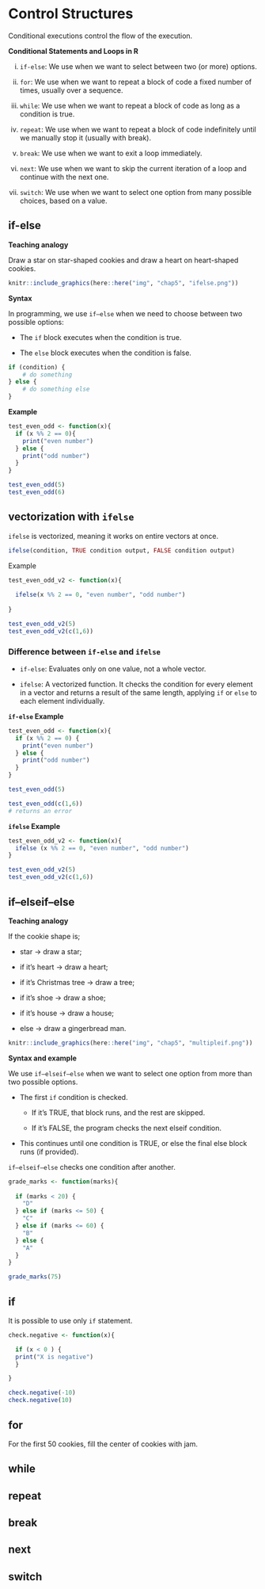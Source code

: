 # Control Structures

Conditional executions control the flow of the execution. 

**Conditional Statements and Loops in R**



i. `if-else`: We use when we want to select between two (or more) options.

ii. `for`: We use when we want to repeat a block of code a fixed number of times, usually over a sequence.

iii. `while`: We use when we want to repeat a block of code as long as a condition is true.

iv. `repeat`: We use when we want to repeat a block of code indefinitely until we manually stop it (usually with break).

v. `break`: We use when we want to exit a loop immediately.

vi. `next`: We use when we want to skip the current iteration of a loop and continue with the next one.

vii. `switch`: We use when we want to select one option from many possible choices, based on a value.

## if-else

**Teaching analogy**

Draw a star on star-shaped cookies and draw a heart on heart-shaped cookies.


```r
knitr::include_graphics(here::here("img", "chap5", "ifelse.png"))


```

**Syntax**

In programming, we use `if–else` when we need to choose between two possible options:

  - The `if` block executes when the condition is true.

  - The `else` block executes when the condition is false.

``` r
if (condition) {
    # do something
} else {
    # do something else
}
```

**Example**

```r
test_even_odd <- function(x){
  if (x %% 2 == 0){
    print("even number")
  } else {
    print("odd number")
  }
}

```

```r
test_even_odd(5)
test_even_odd(6)
```

## vectorization with `ifelse`

`ifelse` is vectorized, meaning it works on entire vectors at once.

``` r
ifelse(condition, TRUE condition output, FALSE condition output)
```

Example

```r
test_even_odd_v2 <- function(x){
  
  ifelse(x %% 2 == 0, "even number", "odd number")
  
}
```

```r
test_even_odd_v2(5)
test_even_odd_v2(c(1,6))

```

### Difference between `if-else` and `ifelse`

- `if-else`: Evaluates only on one value, not a whole vector.

- `ifelse`: A vectorized function. It checks the condition for every element in a vector and returns a result of the same length, applying `if` or `else` to each element individually.

**`if-else` Example**

```r
test_even_odd <- function(x){
  if (x %% 2 == 0) {
    print("even number")
  } else {
    print("odd number")
  }
}
```

```r
test_even_odd(5)

```

```r
test_even_odd(c(1,6))
# returns an error
```

**`ifelse` Example**



```r
test_even_odd_v2 <- function(x){
  ifelse (x %% 2 == 0, "even number", "odd number")
}

test_even_odd_v2(5)
test_even_odd_v2(c(1,6))

```

## if–elseif–else

**Teaching analogy**

If the cookie shape is;

  - star → draw a star; 
  
  - if it’s heart → draw a heart; 
  
  - if it’s Christmas tree → draw a tree; 
  
  - if it’s shoe → draw a shoe; 
  
  - if it’s house → draw a house; 

  - else → draw a gingerbread man.
  
```r
knitr::include_graphics(here::here("img", "chap5", "multipleif.png"))

```



**Syntax and example**

We use `if–elseif–else` when we want to select one option from more than two possible options.

 - The first `if` condition is checked.
 
    - If it’s TRUE, that block runs, and the rest are skipped.

    - If it’s FALSE, the program checks the next elseif condition.

- This continues until one condition is TRUE, or else the final else block runs (if provided).

`if–elseif–else` checks one condition after another.


```r
grade_marks <- function(marks){
  
  if (marks < 20) {
    "D"
  } else if (marks <= 50) {
    "C"
  } else if (marks <= 60) {
    "B"
  } else {
    "A"
  }
}

grade_marks(75)
```

## if

It is possible to use only `if` statement.

```r
check.negative <- function(x){

  if (x < 0 ) {
  print("X is negative")
  }

}
```

```r
check.negative(-10)
check.negative(10)
```

## for

For the first 50 cookies, fill the center of cookies with jam.

## while

## repeat

## break

## next

## switch
